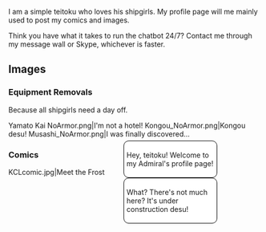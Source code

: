 <div style="position:fixed; top:300px; right:-130px;">[[File:149_3.png|link=]]</div>

<div style="position:fixed; top:230px; right:315px;">
<div style="position:fixed; top:330px; right:315px;">
<div style="color:navyblue;background:white;border:solid 1px black;width:175px;border-radius:10px;padding:5px; z-index:3">Hey, teitoku! Welcome to my Admiral's profile page!</div>
<div style="color:navyblue;background:white;border:solid 1px black;width:175px;border-radius:10px;padding:5px; z-index:3">What? There's not much here? It's under construction desu!</div></div>
</div>
I am a simple teitoku who loves his shipgirls. My profile page will me mainly used to post my comics and images.

Think you have what it takes to run the chatbot 24/7? Contact me through my message wall or Skype, whichever is faster.
==Images==

===Equipment Removals===


Because all shipgirls need a day off.

{{clear}}

<gallery orientation="none" widths="500" captionalign="center">
Yamato Kai NoArmor.png|I'm not a hotel!
Kongou_NoArmor.png|Kongou desu!
Musashi_NoArmor.png|I was finally discovered...
</gallery>

===Comics===

<gallery orientation="none" widths="500">
KCLcomic.jpg|Meet the Frost
</gallery>
{{clear}}